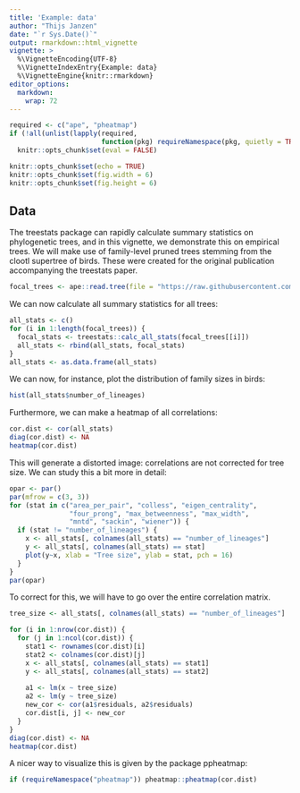```yaml
---
title: 'Example: data'
author: "Thijs Janzen"
date: "`r Sys.Date()`"
output: rmarkdown::html_vignette
vignette: >
  %\VignetteEncoding{UTF-8}
  %\VignetteIndexEntry{Example: data}
  %\VignetteEngine{knitr::rmarkdown}
editor_options: 
  markdown: 
    wrap: 72
---
```


```r
required <- c("ape", "pheatmap")
if (!all(unlist(lapply(required,
                       function(pkg) requireNamespace(pkg, quietly = TRUE)))))
  knitr::opts_chunk$set(eval = FALSE)

knitr::opts_chunk$set(echo = TRUE)
knitr::opts_chunk$set(fig.width = 6)
knitr::opts_chunk$set(fig.height = 6)


```

## Data

The treestats package can rapidly calculate summary statistics on
phylogenetic trees, and in this vignette, we demonstrate this on
empirical trees. We will make use of family-level pruned trees stemming
from the clootl supertree of birds. These were created for the original
publication accompanying the treestats paper.

```r
focal_trees <- ape::read.tree(file = "https://raw.githubusercontent.com/thijsjanzen/treestats-scripts/main/datasets/new_data/fracced/birds.trees")
```

We can now calculate all summary statistics for all trees:

```r
all_stats <- c()
for (i in 1:length(focal_trees)) {
  focal_stats <- treestats::calc_all_stats(focal_trees[[i]])
  all_stats <- rbind(all_stats, focal_stats)
}
all_stats <- as.data.frame(all_stats)
```

We can now, for instance, plot the distribution of family sizes in
birds:

```r
hist(all_stats$number_of_lineages)
```

Furthermore, we can make a heatmap of all correlations:

```r
cor.dist <- cor(all_stats)
diag(cor.dist) <- NA
heatmap(cor.dist)
```

This will generate a distorted image: correlations are not corrected for
tree size. We can study this a bit more in detail:

```r
opar <- par()
par(mfrow = c(3, 3))
for (stat in c("area_per_pair", "colless", "eigen_centrality", 
               "four_prong", "max_betweenness", "max_width",
               "mntd", "sackin", "wiener")) {
  if (stat != "number_of_lineages") {
    x <- all_stats[, colnames(all_stats) == "number_of_lineages"]
    y <- all_stats[, colnames(all_stats) == stat]
    plot(y~x, xlab = "Tree size", ylab = stat, pch = 16)
  }
}
par(opar)
```

To correct for this, we will have to go over the entire correlation
matrix.

```r

tree_size <- all_stats[, colnames(all_stats) == "number_of_lineages"]

for (i in 1:nrow(cor.dist)) {
  for (j in 1:ncol(cor.dist)) {
    stat1 <- rownames(cor.dist)[i]
    stat2 <- colnames(cor.dist)[j]
    x <- all_stats[, colnames(all_stats) == stat1]
    y <- all_stats[, colnames(all_stats) == stat2]
    
    a1 <- lm(x ~ tree_size)
    a2 <- lm(y ~ tree_size)
    new_cor <- cor(a1$residuals, a2$residuals)
    cor.dist[i, j] <- new_cor
  }
}
diag(cor.dist) <- NA
heatmap(cor.dist)
```

A nicer way to visualize this is given by the package ppheatmap:

```r
if (requireNamespace("pheatmap")) pheatmap::pheatmap(cor.dist)
```

